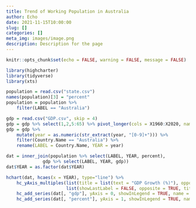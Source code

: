 ```yaml
---
title: Trend of Working Population in Australia
author: Echo
date: 2021-11-15T10:00:00
slug: []
categories: []
meta_img: images/image.png
description: Description for the page
---
```



```r
knitr::opts_chunk$set(echo = FALSE, warning = FALSE, message = FALSE)
```

```r
library(highcharter) 
library(tidyverse)
library(xts)

population = read.csv("state.csv")
names(population)[3] = "percent"
population = population %>% 
    filter(LABEL == "Australia")

gdp = read.csv("GDP.csv", skip = 4)
gdp = gdp %>% select(1,2,5:65) %>% pivot_longer(cols = X1960:X2020, names_to='year', values_to='gdp')
gdp = gdp %>% 
    mutate(year = as.numeric(str_extract(year, "[0-9]+"))) %>% 
    filter(Country.Name == "Australia") %>% 
    rename(LABEL = Country.Name, YEAR = year)
```

```r
dat = inner_join(population %>% select(LABEL, YEAR, percent),
              gdp %>% select(LABEL, YEAR, gdp))
dat$YEAR = as.factor(dat$YEAR)
```

```r
hchart(dat, hcaes(x = YEAR), type="line") %>%
    hc_yAxis_multiples(list(title = list(text = "GDP Growth (%)"), opposite = FALSE),
                       list(showLastLabel = FALSE, opposite = TRUE, title = list(text = "Working population (%)"))) %>% 
    hc_add_series(dat[, "gdp"], yAxis = 0, showInLegend = TRUE, name = "GDP Growth (%)") %>% 
    hc_add_series(dat[, "percent"], yAxis = 1, showInLegend = TRUE, name = "Working population (%)")
```

